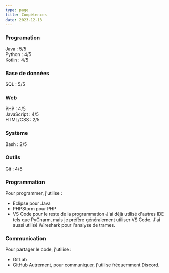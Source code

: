 ```yaml
---
type: page
title: Compétences
date: 2023-12-13
---
```


### Programation
Java : 5/5  
Python : 4/5  
Kotlin : 4/5

### Base de données
SQL : 5/5

### Web
PHP : 4/5  
JavaScript : 4/5  
HTML/CSS : 2/5  

### Système
Bash : 2/5

### Outils
Git : 4/5

### Programmation
Pour programmer, j'utilise :

- Eclipse pour Java
- PHPStorm pour PHP
- VS Code pour le reste de la programmation
J'ai déjà utilisé d'autres IDE tels que PyCharm, mais je préfère généralement utiliser VS Code. J'ai aussi utilisé Wireshark pour l'analyse de trames.

### Communication
Pour partager le code, j'utilise :

- GitLab
- GitHub
Autrement, pour communiquer, j'utilise fréquemment Discord.